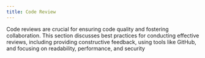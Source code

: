 ```yaml
---
title: Code Review
---
```


Code reviews are crucial for ensuring code quality and fostering collaboration. This section discusses best practices for conducting effective reviews, including providing constructive feedback, using tools like GitHub, and focusing on readability, performance, and security